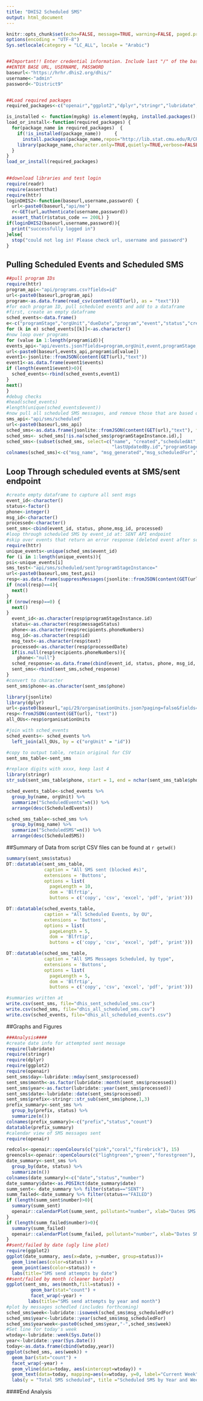 ---
title: "DHIS2 Scheduled SMS"
output: html_document
---

```{r setup, include=FALSE, echo = FALSE}
knitr::opts_chunk$set(echo=FALSE, message=TRUE, warning=FALSE, paged.print=FALSE, fig.width = 7)
options(encoding = "UTF-8")
Sys.setlocale(category = "LC_ALL", locale = "Arabic")


##Important!! Enter credential information. Include last "/" of the baseurl
##ENTER BASE URL, USERNAME, PASSWORD
baseurl<-"https://hrhr.dhis2.org/dhis/"
username<-"admin"
password<-"District9"


##Load required packages
required_packages<-c("openair","ggplot2","dplyr","stringr","lubridate","httr","assertthat","readr","stats","graphics","datasets","DT","methods","base","knitr")   

is_installed <- function(mypkg) is.element(mypkg, installed.packages()[,1])
load_or_install<-function(required_packages) {
  for(package_name in required_packages)  {
    if(!is_installed(package_name))     {
      install.packages(package_name,repos="http://lib.stat.cmu.edu/R/CRAN")  }
    library(package_name,character.only=TRUE,quietly=TRUE,verbose=FALSE)
  }
}
load_or_install(required_packages)

  
##download libraries and test login
require(readr)
require(assertthat)
require(httr)
loginDHIS2<-function(baseurl,username,password) {
  url<-paste0(baseurl,"api/me")
  r<-GET(url,authenticate(username,password))
  assert_that(r$status_code == 200L) }
if(loginDHIS2(baseurl,username,password)){
  print("successfully logged in")
}else{
  stop("could not log in! Please check url, username and password")
}

```

## Pulling Scheduled Events and Scheduled SMS

```{r schedule, echo=FALSE, warning=FALSE, include=FALSE}

##pull program IDs
require(httr)
program_api<-"api/programs.csv?fields=id"
url<-paste0(baseurl,program_api)
program<-as.data.frame(read_csv(content(GET(url), as = "text")))
#for each program ID, pull scheduled events and add to a dataframe
#first, create an empty dataframe
sched_events<-data.frame()
e<-c("programStage","orgUnit","dueDate","program","event","status","created")
for (k in e) sched_events[[k]]<-as.character()
#now loop over programs
for (value in 1:length(program$id)){
events_api<-"api/events.json?fields=program,orgUnit,event,programStage,created,dueDate,status&ouMode=ACCESSIBLE&status=SCHEDULE&paging=false&program="
url<-paste0(baseurl,events_api,program$id[value])
event1<-jsonlite::fromJSON(content(GET(url),"text"))
event1<-as.data.frame(event1$events)
if (length(event1$event)>0){
  sched_events<-rbind(sched_events,event1)
}
next()
}
#debug checks
#head(sched_events)
#length(unique(sched_events$event))
#now pull all scheduled SMS messages, and remove those that are based on program enrollment
sms_api<-"api/sms/scheduled"
url<-paste0(baseurl,sms_api)
sched_sms<-as.data.frame(jsonlite::fromJSON(content(GET(url),"text"), flatten = TRUE))
sched_sms<- sched_sms[!is.na(sched_sms$programStageInstance.id),]
sched_sms<-(subset(sched_sms, select=c("name", "created","scheduledAt","id","lastUpdatedBy.name",
                                       "lastUpdatedBy.id","programStageInstance.created","programStageInstance.id")))
colnames(sched_sms)<-c("msg_name", "msg_generated","msg_scheduledFor","msg_id","creater_name","creater_userid", "event_createdat","event_id")
```


## Loop Through scheduled events at SMS/sent endpoint
```{r sent-failed SMS, echo=FALSE}
#create empty dataframe to capture all sent msgs
event_id<-character()
status<-factor()
phone<-integer()
msg_id<-character()
processed<-character()
sent_sms<-cbind(event_id, status, phone,msg_id, processed)
#loop through scheduled SMS by event_id at: SENT API endpoint
#skip over events that return an error response (deleted event after scheduled msg), or those that return a null array (no sent messages)
require(httr)
unique_events<-unique(sched_sms$event_id)
for (i in 1:length(unique_events)){
psi<-unique_events[i]
sms_test<-"api/sms/scheduled/sent?programStageInstance="
url<-paste0(baseurl,sms_test,psi)
resp<-as.data.frame(suppressMessages(jsonlite::fromJSON(content(GET(url),"text"), flatten = TRUE)))
if (ncol(resp)==4){
  next()
}
if (nrow(resp)==0) {
  next()
}
  event_id<-as.character(resp$programStageInstance.id)
  status<-as.character(resp$messageStatus)
  phone<-as.character(resp$recipients.phoneNumbers)
  msg_id<-as.character(resp$id)
  msg_text<-as.character(resp$text)
  processed<-as.character(resp$processedDate)
  if(is.null(resp$recipients.phoneNumbers)){
    phone<-"null"}
  sched_response<-as.data.frame(cbind(event_id, status, phone, msg_id, msg_text, processed))
  sent_sms<-rbind(sent_sms,sched_response)
}
#convert to character
sent_sms$phone<-as.character(sent_sms$phone)

```

```{r get org units, echo=FALSE}
library(jsonlite)
library(dplyr)
url<-paste0(baseurl,"api/29/organisationUnits.json?paging=false&fields=name,id")
resp<-fromJSON(content(GET(url), "text"))
all_OUs<-resp$organisationUnits

#join with sched_events
sched_events<- sched_events %>% 
  left_join(all_OUs, by = c("orgUnit" = "id"))

```


```{r anonymize phone numbers, echo = FALSE, eval = TRUE}
#copy to output table, retain original for CSV
sent_sms_table<-sent_sms

#replace digits with xxxx, keep last 4
library(stringr)
str_sub(sent_sms_table$phone, start = 1, end = nchar(sent_sms_table$phone)-4) <- "XXXX"

```

```{r summarize outputs}

sched_events_table<-sched_events %>%
  group_by(name, orgUnit) %>%
  summarize("ScheduledEvents"=n()) %>%
  arrange(desc(ScheduledEvents))

sched_sms_table<-sched_sms %>%
  group_by(msg_name) %>% 
  summarize("ScheduledSMS"=n()) %>%
  arrange(desc(ScheduledSMS))

```
##Summary of Data from script
CSV files can be found at `r getwd()`

```{r summaries, echo=FALSE, include=TRUE}
summary(sent_sms$status)
DT::datatable(sent_sms_table, 
              caption = "All SMS sent (blocked #s)",
              extensions = 'Buttons', 
              options = list(
                pageLength = 10,
                dom = 'Blfrtip', 
                buttons = c('copy', 'csv', 'excel', 'pdf', 'print')))

DT::datatable(sched_events_table, 
              caption = "All Scheduled Events, by OU",
              extensions = 'Buttons', 
              options = list(
                pageLength = 5,
                dom = 'Blfrtip', 
                buttons = c('copy', 'csv', 'excel', 'pdf', 'print')))

DT::datatable(sched_sms_table, 
              caption = "All SMS Messages Scheduled, by type",
              extensions = 'Buttons', 
              options = list(
                pageLength = 5,
                dom = 'Blfrtip', 
                buttons = c('copy', 'csv', 'excel', 'pdf', 'print')))

#summaries written at
write.csv(sent_sms, file="dhis_sent_scheduled_sms.csv")
write.csv(sched_sms, file="dhis_all_scheduled_sms.csv")
write.csv(sched_events, file="dhis_all_scheduled_events.csv")
```

##Graphs and Figures

```{r Figures, echo=FALSE, fig.height=3, message=FALSE, warning=FALSE}
###Analysis####
#create date info for attempted sent message
require(lubridate)
require(stringr)
require(dplyr)
require(ggplot2)
require(openair)
sent_sms$day<-lubridate::mday(sent_sms$processed)
sent_sms$month<-as.factor(lubridate::month(sent_sms$processed))
sent_sms$year<-as.factor(lubridate::year(sent_sms$processed))
sent_sms$date<-lubridate::date(sent_sms$processed)
sent_sms$prefix<-stringr::str_sub(sent_sms$phone,1,3)
prefix_summary<-sent_sms %>%
  group_by(prefix, status) %>%
  summarize(n())
colnames(prefix_summary)<-c("prefix","status","count")
datatable(prefix_summary)
#calendar view of SMS messages sent
require(openair)

redcols<-openair::openColours(c("pink","coral","firebrick"), 15)
greencols<-openair::openColours(c("lightgreen","green","forestgreen"), 15)
date_summary<-sent_sms %>%
  group_by(date, status) %>%
  summarize(n())
colnames(date_summary)<-c("date","status","number")
date_summary$date<-as.POSIXct(date_summary$date)
summ_sent<- date_summary %>% filter(status=="SENT")
summ_failed<-date_summary %>% filter(status=="FAILED")
if (length(summ_sent$number)>0){
  summary(summ_sent)
  openair::calendarPlot(summ_sent, pollutant="number", xlab="Dates SMS were sent", cols=greencols) 
}
if (length(summ_failed$number)>0){
  summary(summ_failed)
  openair::calendarPlot(summ_failed, pollutant="number", xlab="Dates SMS failed", cols=redcols)
}
##sent/failed by date (ugly line plot)
require(ggplot2)
ggplot(date_summary, aes(x=date, y=number, group=status))+
  geom_line(aes(color=status)) +
  geom_point(aes(color=status)) +
  labs(title="SMS send attempts by date")
##sent/failed by month (cleaner barplot)
ggplot(sent_sms, aes(month,fill=status)) +
         geom_bar(stat="count") +
         facet_wrap(~year) +
        labs(title="SMS send attempts by year and month")
#plot by messages schedled (includes forthcoming)
sched_sms$week<-lubridate::isoweek(sched_sms$msg_scheduledFor)
sched_sms$year<-lubridate::year(sched_sms$msg_scheduledFor)
sched_sms$yearweek<-paste0(sched_sms$year,"-",sched_sms$week)
#Set line for today's week
wtoday<-lubridate::week(Sys.Date())
year<-lubridate::year(Sys.Date())
today<-as.data.frame(cbind(wtoday,year))
ggplot(sched_sms, aes(week)) +
  geom_bar(stat="count") +
  facet_wrap(~year) +
  geom_vline(data=today, aes(xintercept=wtoday)) +
  geom_text(data=today, mapping=aes(x=wtoday, y=0, label="Current Week"), size=4, angle=90, vjust=-.4, hjust=-.4) +
  labs(y = "Total SMS scheduled", title ="Scheduled SMS by Year and Week")
```

####End Analysis